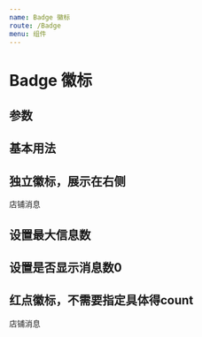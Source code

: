 ---
name: Badge 徽标
route: /Badge
menu: 组件
---


# Badge 徽标

## 参数

<Props of={Badge} />

## 基本用法
<Playground>
     <div>
        <Badge count={5}>
            <Icon type="bell-o" className='demo-cont' />
        </Badge>   
    </div>
</Playground>

## 独立徽标，展示在右侧
<Playground>
     <div>
        <span>店铺消息</span>
        <Badge count={100} />
    </div>
</Playground>

## 设置最大信息数
<Playground>
     <div className='demo-Badge-max'>
        <Badge count={99}>
            <Icon type="bell-o" className='demo-cont' />
        </Badge>
        <Badge count={120}>
            <Icon type="bell-o" className='demo-cont' />
        </Badge>
        <Badge count={120}>
            <Icon type="bell-o" className='demo-cont' />
        </Badge>
    </div>
</Playground>

## 设置是否显示消息数0
<Playground>
     <div className='demo-Badge-max'>
        <Badge count={0} showZero={true}>
            <Icon type="bell-o" className='demo-cont' />
        </Badge>
        <Badge count={0}>
            <Icon type="bell-o" className='demo-cont' />
        </Badge>
    </div>
</Playground>

## 红点徽标，不需要指定具体得count
<Playground>
     <div className='demo-Badge-max'>
        <Badge dot={true}>
            <Icon type="bell-o" className='demo-cont' />
        </Badge>
        <Badge dot={true} offset={[-4, -2]}>店铺消息</Badge>
    </div>
</Playground>




